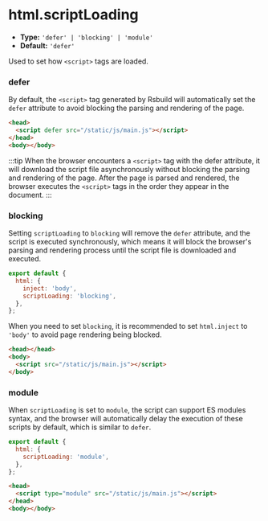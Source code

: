 # html.scriptLoading

- **Type:** `'defer' | 'blocking' | 'module'`
- **Default:** `'defer'`

Used to set how `<script>` tags are loaded.

### defer

By default, the `<script>` tag generated by Rsbuild will automatically set the `defer` attribute to avoid blocking the parsing and rendering of the page.

```html
<head>
  <script defer src="/static/js/main.js"></script>
</head>
<body></body>
```

:::tip
When the browser encounters a `<script>` tag with the defer attribute, it will download the script file asynchronously without blocking the parsing and rendering of the page. After the page is parsed and rendered, the browser executes the `<script>` tags in the order they appear in the document.
:::

### blocking

Setting `scriptLoading` to `blocking` will remove the `defer` attribute, and the script is executed synchronously, which means it will block the browser's parsing and rendering process until the script file is downloaded and executed.

```js
export default {
  html: {
    inject: 'body',
    scriptLoading: 'blocking',
  },
};
```

When you need to set `blocking`, it is recommended to set `html.inject` to `'body'` to avoid page rendering being blocked.

```html
<head></head>
<body>
  <script src="/static/js/main.js"></script>
</body>
```

### module

When `scriptLoading` is set to `module`, the script can support ES modules syntax, and the browser will automatically delay the execution of these scripts by default, which is similar to `defer`.

```js
export default {
  html: {
    scriptLoading: 'module',
  },
};
```

```html
<head>
  <script type="module" src="/static/js/main.js"></script>
</head>
<body></body>
```
